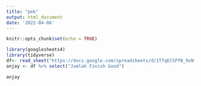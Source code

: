 ---
title: "pek"
output: html_document
date: '2022-04-06'
---

```{r setup, include=FALSE}
knitr::opts_chunk$set(echo = TRUE)
```



```{r}
library(googlesheets4)
library(tidyverse)
df<- read_sheet("https://docs.google.com/spreadsheets/d/1TfqECSPfB_9vNfOv-3NsKO-n3ulq0r1ESm-mEx5yAxg/edit#gid=464822429&range=C3", sheet = "Laporan harian produksi")
anjay <- df %>% select("Jumlah Finish Good")

anjay

```

